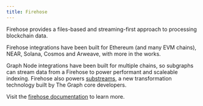 ```yaml
---
title: Firehose
---
```


Firehose provides a files-based and streaming-first approach to processing blockchain data.

Firehose integrations have been built for Ethereum (and many EVM chains), NEAR, Solana, Cosmos and Arweave, with more in the works.

Graph Node integrations have been built for multiple chains, so subgraphs can stream data from a Firehose to power performant and scaleable indexing. Firehose also powers [substreams](/substreams), a new transformation technology built by The Graph core developers.

Visit the [firehose documentation](https://firehose.streamingfast.io/) to learn more.